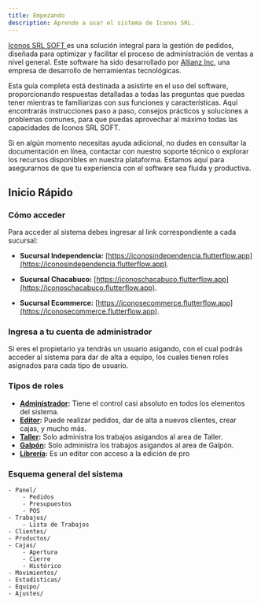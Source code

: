 ```yaml
---
title: Empezando
description: Aprende a usar el sistema de Iconos SRL.
---
```




[Iconos SRL SOFT ](https://iconossrl.com.ar) es una solución integral para la gestión de pedidos, diseñada para optimizar y facilitar el proceso de administración de ventas a nivel general. Este software ha sido desarrollado por [Allianz Inc](https://allianzy.com), una empresa de desarrollo de herramientas tecnológicas.

Esta guía completa está destinada a asistirte en el uso del software, proporcionando respuestas detalladas a todas las preguntas que puedas tener mientras te familiarizas con sus funciones y características. Aquí encontrarás instrucciones paso a paso, consejos prácticos y soluciones a problemas comunes, para que puedas aprovechar al máximo todas las capacidades de Iconos SRL SOFT.

Si en algún momento necesitas ayuda adicional, no dudes en consultar la documentación en línea, contactar con nuestro soporte técnico o explorar los recursos disponibles en nuestra plataforma. Estamos aquí para asegurarnos de que tu experiencia con el software sea fluida y productiva.


## Inicio Rápido


### Cómo acceder

Para acceder al sistema debes ingresar al link correspondiente a cada sucursal:

- **Sucursal Independencia:**  [https://iconosindependencia.flutterflow.app](https://iconosindependencia.flutterflow.app).

- **Sucursal Chacabuco:** [https://iconoschacabuco.flutterflow.app](https://iconoschacabuco.flutterflow.app).

- **Sucursal Ecommerce:** [https://iconosecommerce.flutterflow.app](https://iconosecommerce.flutterflow.app).


### Ingresa a tu cuenta de administrador

Si eres el propietario ya tendrás un usuario asigando, con el cual podrás acceder al sistema para dar de alta a equipo, los cuales tienen roles asignados para cada tipo de usuario.


### Tipos de roles

- **[Administrador](/guides/customization/):** Tiene el control casi absoluto en todos los elementos del sistema.
- **[Editor](/guides/customization/):** Puede realizar pedidos, dar de alta a nuevos clientes, crear cajas, y mucho más.
- **[Taller](/guides/customization/):** Solo administra los trabajos asigandos al area de Taller.
- **[Galpón](/guides/customization/):** Solo administra los trabajos asigandos al area de Galpón.
- **[Librería](/guides/customization/):** Es un editor con acceso a la edición de pro



### Esquema general del sistema


<FileTree>

	- Panel/
		- Pedidos
		- Presupuestos
		- POS
	- Trabajos/
		- Lista de Trabajos
	- Clientes/
	- Productos/
	- Cajas/
		- Apertura
		- Cierre
		- Histórico
	- Movimientos/
	- Estadísticas/
	- Equipo/
	- Ajustes/

</FileTree>
